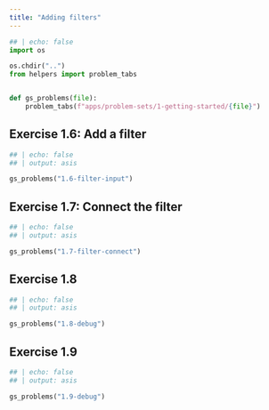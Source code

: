 ```yaml
---
title: "Adding filters"
---
```


```python
## | echo: false
import os

os.chdir("..")
from helpers import problem_tabs


def gs_problems(file):
    problem_tabs(f"apps/problem-sets/1-getting-started/{file}")


```

## Exercise 1.6: Add a filter

```python
## | echo: false
## | output: asis

gs_problems("1.6-filter-input")
```



## Exercise 1.7: Connect the filter
```python
## | echo: false
## | output: asis

gs_problems("1.7-filter-connect")
```

## Exercise 1.8
```python
## | echo: false
## | output: asis

gs_problems("1.8-debug")
```

## Exercise 1.9
```python
## | echo: false
## | output: asis

gs_problems("1.9-debug")
```